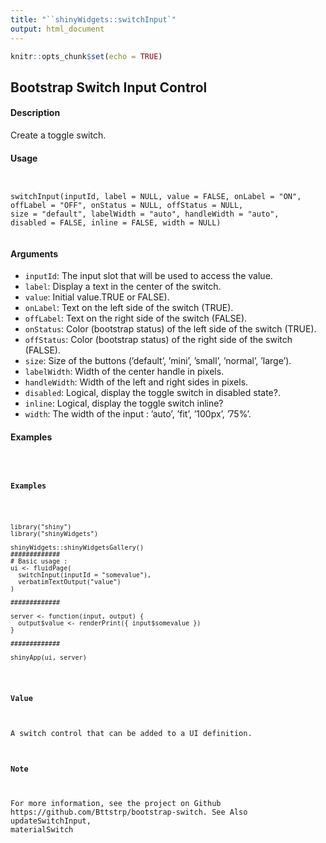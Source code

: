 ```yaml
---
title: "``shinyWidgets::switchInput`"
output: html_document
---
```


```r
knitr::opts_chunk$set(echo = TRUE)
```

## Bootstrap Switch Input Control

#### Description

Create a toggle switch.

#### Usage
<pre><code>

switchInput(inputId, label = NULL, value = FALSE, onLabel = "ON",
offLabel = "OFF", onStatus = NULL, offStatus = NULL,
size = "default", labelWidth = "auto", handleWidth = "auto",
disabled = FALSE, inline = FALSE, width = NULL)

</code></pre>
#### Arguments

* ``inputId``:   The input slot that will be used to access the value.
* ``label``:  Display a text in the center of the switch.
* ``value ``:  Initial value.TRUE or FALSE).
* ``onLabel ``:  Text on the left side of the switch (TRUE).
* ``offLabel``: Text on the right side of the switch (FALSE).
* ``onStatus``:  Color (bootstrap status) of the left side of the switch (TRUE).
* ``offStatus ``:   Color (bootstrap status) of the right side of the switch (FALSE).
* ``size ``:  Size of the buttons (’default’, ’mini’, ’small’, ’normal’, ’large’).
* ``labelWidth``:  Width of the center handle in pixels.
* ``handleWidth``:  Width of the left and right sides in pixels.
* ``disabled``: Logical, display the toggle switch in disabled state?.
* ``inline``: Logical, display the toggle switch inline?
* `` width ``: The width of the input : ’auto’, ’fit’, ’100px’, ’75%’.



#### Examples
<pre><code>


#### Examples
<pre><code>
library("shiny")
library("shinyWidgets")

shinyWidgets::shinyWidgetsGallery()
#############
# Basic usage :
ui <- fluidPage(
  switchInput(inputId = "somevalue"),
  verbatimTextOutput("value")
)

#############

server <- function(input, output) {
  output$value <- renderPrint({ input$somevalue })
}

#############

shinyApp(ui, server)

</code></pre>

#### Value

A switch control that can be added to a UI definition.


#### Note
For more information, see the project on Github https://github.com/Bttstrp/bootstrap-switch.
See Also
updateSwitchInput, materialSwitch
